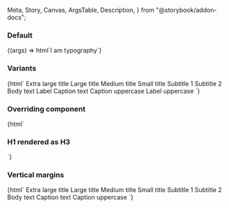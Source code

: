   Meta,
  Story,
  Canvas,
  ArgsTable,
  Description,
} from "@storybook/addon-docs";

<Meta title="Web Components/Typography" component="ic-typography" />

<Description markdown={readme} />

### Default

<Canvas>
  <Story name="Default">
    {(args) => html`<ic-typography>I am typography</ic-typography>`}
  </Story>
</Canvas>

### Variants

<Canvas>
  <Story name="Variants">
    {html`
      <ic-typography variant="h1">Extra large title</ic-typography>
      <ic-typography variant="h2">Large title</ic-typography>
      <ic-typography variant="h3">Medium title</ic-typography>
      <ic-typography variant="h4">Small title</ic-typography>
      <ic-typography variant="subtitle-large">Subtitle 1</ic-typography>
      <ic-typography variant="subtitle-small">Subtitle 2</ic-typography>
      <ic-typography variant="body">Body text</ic-typography>
      <ic-typography variant="label">Label</ic-typography>
      <ic-typography variant="caption">Caption text</ic-typography>
      <ic-typography variant="caption-uppercase"
        >Caption uppercase</ic-typography
      >
      <ic-typography variant="label-uppercase">Label uppercase</ic-typography>
    `}
  </Story>
</Canvas>

### Overriding component

<Canvas>
  <Story name="Component override">
    {html`<ic-typography variant="h1"
      ><h3>H1 rendered as H3</h3></ic-typography
    >`}
  </Story>
</Canvas>

### Vertical margins

<Canvas>
  <Story name="Vertical margins">
    {html`
      <ic-typography apply-vertical-margins variant="h1"
        >Extra large title</ic-typography
      >
      <ic-typography apply-vertical-margins variant="h2"
        >Large title</ic-typography
      >
      <ic-typography apply-vertical-margins variant="h3"
        >Medium title</ic-typography
      >
      <ic-typography apply-vertical-margins variant="h4"
        >Small title</ic-typography
      >
      <ic-typography apply-vertical-margins variant="subtitle-large"
        >Subtitle 1</ic-typography
      >
      <ic-typography apply-vertical-margins variant="subtitle-small"
        >Subtitle 2</ic-typography
      >
      <ic-typography apply-vertical-margins variant="body"
        >Body text</ic-typography
      >
      <ic-typography apply-vertical-margins variant="caption"
        >Caption text</ic-typography
      >
      <ic-typography apply-vertical-margins variant="caption-uppercase"
        >Caption uppercase</ic-typography
      >
    `}
  </Story>
</Canvas>
